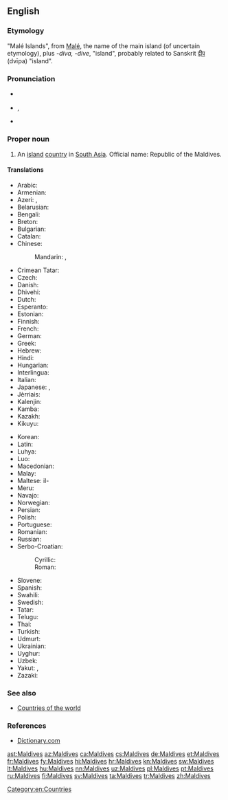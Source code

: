 ==English==
{{wikipedia}}

===Etymology===
"Malé Islands", from [[Malé]], the name of the main island (of uncertain etymology), plus ''-diva, -dive'', "island", probably related to Sanskrit [[द्वीप]] (dvīpa) "island".

===Pronunciation===
* {{a|UK}} {{IPA|/ˈmɔːl.diːvz/|/ˈmɔːl.daɪvz/}}
* {{a|US}} {{IPA|/ˈmɔl.daɪvz/|/ˈmæl.daɪvz/}}, {{a|cot-caught merger also}} {{IPA|/ˈmɑl.daɪvz/}}
* {{audio|en-us-Maldives.ogg|Audio (US)|lang=en}}

===Proper noun===
{{en-proper noun}} {{g|p}}

# An [[island]] [[country]] in [[South Asia]]. Official name: Republic of the Maldives.

====Translations====
{{trans-top|country in South Asia}}
* Arabic: {{t|ar|مالديفز|m|tr=maldiifz}}
* Armenian: {{t|hy|Մալդիվներ|tr=Maldivner}}
* Azeri: {{t+|az|Maldiv adaları}}, {{t|az|Maldivlər}}
* Belarusian: {{t|be|Мальдывы|p|tr=Mal’dývy|sc=Cyrl}}
* Bengali: {{t|bn|মালদ্বীপ}}
* Breton: {{t|br|Maldivez}}
* Bulgarian: {{t|bg|Малдиви|p|tr=Maldívi|sc=Cyrl}}
* Catalan: {{t+|ca|Maldives|f-p}}
* Chinese:
*: Mandarin: {{t|cmn|馬爾代夫|sc=Hani}}, {{t+|cmn|马尔代夫|tr=Mǎ'ěrdàifū|sc=Hani}}
* Crimean Tatar: {{t|crh|Maldivler}}
* Czech: {{t+|cs|Maledivy|p}}
* Danish: {{t|da|Maldiverne}}
* Dhivehi: {{t+|dv|ދިވެހިރާއްޖެ|tr=Dhivehi Raa'je|sc=Thaa}}
* Dutch: {{t|nl|Maladiven}}
* Esperanto: {{t|eo|Maldivoj|p}}
* Estonian: {{t+|et|Maldiivid}}
* Finnish: {{t+|fi|Malediivit}}
* French: {{t+|fr|Maldives|f-p}}
* German: {{t+|de|Malediven}}
* Greek: {{t+|el|Μαλδίβες|f-p|tr=Maldíves}}
* Hebrew: {{t|he|האיים המלדיביים|p|tr=ha-iyim ha-maldiviyim|sc=Hebr}}
* Hindi: {{t+|hi|मालदीव|tr=māldīv}}
* Hungarian: {{t+|hu|Maldív-szigetek}}
* Interlingua: {{t|ia|Maldivas}}
* Italian: {{t|it|Maldive|f-p}}
* Japanese: {{t+|ja|モルディブ|tr=Morudibu}}, {{t|ja|モルジブ|tr=Morujibu}}
* Jèrriais: {{t|roa-jer|Maldives|f-p}}
* Kalenjin: {{t|kln|Maldova}}
* Kamba: {{t|kam|Maldova}}
* Kazakh: {{t|kk|Мәлдивтер|tr=Məldivter|sc=Cyrl}}
* Kikuyu: {{t|ki|Maldova}}
{{trans-mid}}
* Korean: {{t+|ko|몰디브|tr=Moldibeu|sc=Hang}}
* Latin: {{t|la|Divi}}
* Luhya: {{t|luy|Maldova}}
* Luo: {{t|luo|Maldova}}
* Macedonian: {{t|mk|Малдиви|f-p|tr=Maldívi}}
* Malay: {{t|ms|Maldives}}
* Maltese: il-{{t|mt|Maldiv}}
* Meru: {{t|mer|Maldova}}
* Navajo: {{t|nv|Naakaii Dootłʼizhí Bikéyah Yázhí}}
* Norwegian: {{t+|no|Maldivene}}
* Persian: {{t|fa|مالدیو|tr=Mâldiv|sc=fa-Arab}}
* Polish: {{t+|pl|Malediwy}}
* Portuguese: {{t+|pt|Maldivas|f-p}}
* Romanian: {{t|ro|Maldive|f-p}}
* Russian: {{t|ru|Мальдивы|f-p|tr=Mal’dívy}}
* Serbo-Croatian:
*: Cyrillic: {{t|sh|Малдиви|m-p}}
*: Roman: {{t|sh|Maldivi|m-p}}
* Slovene: {{t|sl|Maldívi|m-p}}
* Spanish: {{t+|es|Maldivas|f-p}}
* Swahili: {{t+|sw|Maldova}}
* Swedish: {{t+|sv|Maldiverna|c}}
* Tatar: {{t|tt|Мальдивалар|tr=Mal'divalar|sc=Cyrl}}
* Telugu: {{t+|te|మాల్దీవులు}}
* Thai: {{t+|th|มัลดีฟส์|tr=mandip}}
* Turkish: {{t+|tr|Maldivler}}
* Udmurt: {{t|udm|Мальдив}}
* Ukrainian: {{t+|uk|Мальдіви|p|tr=Mal'dívy}}
* Uyghur: {{t|ug|مالدىۋ ئاراللىرى|sc=ug-Arab}}
* Uzbek: {{t|uz|Maldivalar}}
* Yakut: {{t|sah|Мальдивтар|tr=Mal'divtar|sc=Cyrl}}, {{t|sah|Мальдив Арыылара|tr=Mal'div Arıılara|sc=Cyrl}}
* Zazaki: {{qualifier|Southern Zazaki}} {{t|zza|Maldiwi}}
{{trans-bottom}}

===See also===
* [[Appendix:Countries of the world|Countries of the world]]

===References===
* [http://dictionary.reference.com/browse/Maldives Dictionary.com]

[[Category:en:Countries]]

[[ast:Maldives]]
[[az:Maldives]]
[[ca:Maldives]]
[[cs:Maldives]]
[[de:Maldives]]
[[et:Maldives]]
[[fr:Maldives]]
[[fy:Maldives]]
[[hi:Maldives]]
[[hr:Maldives]]
[[kn:Maldives]]
[[sw:Maldives]]
[[lt:Maldives]]
[[hu:Maldives]]
[[nn:Maldives]]
[[uz:Maldives]]
[[pl:Maldives]]
[[pt:Maldives]]
[[ru:Maldives]]
[[fi:Maldives]]
[[sv:Maldives]]
[[ta:Maldives]]
[[tr:Maldives]]
[[zh:Maldives]]